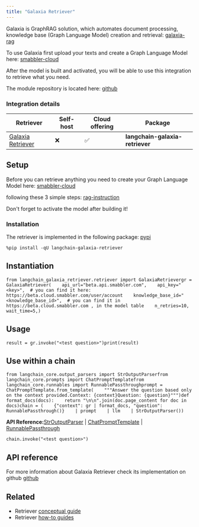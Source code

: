 ```yaml
---
title: "Galaxia Retriever"
---
```


Galaxia is GraphRAG solution, which automates document processing, knowledge base (Graph Language Model) creation and retrieval: [galaxia-rag](https://smabbler.gitbook.io/smabbler/api-rag/smabblers-api-rag)

To use Galaxia first upload your texts and create a Graph Language Model here: [smabbler-cloud](https://beta.cloud.smabbler.com)

After the model is built and activated, you will be able to use this integration to retrieve what you need.

The module repository is located here: [github](https://github.com/rrozanski-smabbler/galaxia-langchain)

### Integration details

| Retriever                                                                    | Self-host | Cloud offering | Package                         |
| ---------------------------------------------------------------------------- | --------- | -------------- | ------------------------------- |
| [Galaxia Retriever](https://github.com/rrozanski-smabbler/galaxia-langchain) | ❌         | ✅              | **langchain-galaxia-retriever** |

## Setup

Before you can retrieve anything you need to create your Graph Language Model here: [smabbler-cloud](https://beta.cloud.smabbler.com)

following these 3 simple steps: [rag-instruction](https://smabbler.gitbook.io/smabbler/api-rag/build-rag-model-in-3-steps)

Don't forget to activate the model after building it!

### Installation

The retriever is implemented in the following package: [pypi](https://pypi.org/project/langchain-galaxia-retriever/)

```
%pip install -qU langchain-galaxia-retriever
```

## Instantiation

```
from langchain_galaxia_retriever.retriever import GalaxiaRetrievergr = GalaxiaRetriever(    api_url="beta.api.smabbler.com",    api_key="<key>",  # you can find it here: https://beta.cloud.smabbler.com/user/account    knowledge_base_id="<knowledge_base_id>",  # you can find it in https://beta.cloud.smabbler.com , in the model table    n_retries=10,    wait_time=5,)
```

## Usage

```
result = gr.invoke("<test question>")print(result)
```

## Use within a chain

```
from langchain_core.output_parsers import StrOutputParserfrom langchain_core.prompts import ChatPromptTemplatefrom langchain_core.runnables import RunnablePassthroughprompt = ChatPromptTemplate.from_template(    """Answer the question based only on the context provided.Context: {context}Question: {question}""")def format_docs(docs):    return "\n\n".join(doc.page_content for doc in docs)chain = (    {"context": gr | format_docs, "question": RunnablePassthrough()}    | prompt    | llm    | StrOutputParser())
```

**API Reference:**[StrOutputParser](https://python.langchain.com/api_reference/core/output_parsers/langchain_core.output_parsers.string.StrOutputParser.html) | [ChatPromptTemplate](https://python.langchain.com/api_reference/core/prompts/langchain_core.prompts.chat.ChatPromptTemplate.html) | [RunnablePassthrough](https://python.langchain.com/api_reference/core/runnables/langchain_core.runnables.passthrough.RunnablePassthrough.html)

```
chain.invoke("<test question>")
```

## API reference

For more information about Galaxia Retriever check its implementation on github [github](https://github.com/rrozanski-smabbler/galaxia-langchain)

## Related

* Retriever [conceptual guide](/oss/concepts/retrievers)
* Retriever [how-to guides](/oss/how_to/#retrievers)
